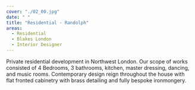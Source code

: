 ```yaml
---
cover: "./02_00.jpg"
date: " "
title: "Residential - Randolph"
areas:
  - Residential
  - Blakes London
  - Interior Designer
---
```


Private residential development in Northwest London. Our scope of
works consisted of 4 Bedrooms, 3 bathrooms, kitchen, master dressing,
dancing, and music rooms.
Contemporary design reign throughout the house with flat fronted cabinetry
with brass detailing and fully bespoke ironmongery.
